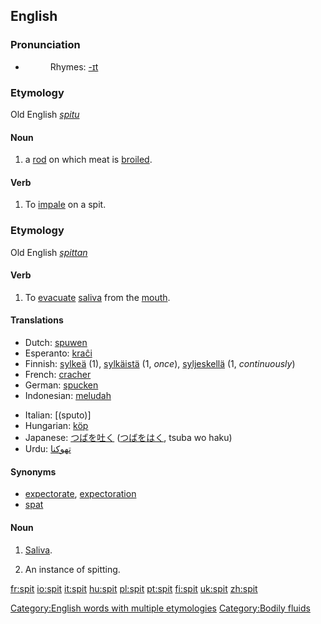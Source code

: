 ==English==

===Pronunciation===
*{{IPA|/'spɪt/}}
*:Rhymes: [[Rhymes:English:-ɪt|-ɪt]]

===Etymology===
Old English ''[[spitu]]''

====Noun====
{{en-noun}}

#a [[rod]] on which meat is [[broiled]].

====Verb====
{{en-verb|spit|t|ed}}

#To [[impale]] on a spit.

===Etymology===
Old English ''[[spittan]]''

====Verb====
{{en-verb|spits|spitting|spat}}

# To [[evacuate]] [[saliva]] from the [[mouth]].

====Translations====
{{top}}
*Dutch: [[spuwen]]
*Esperanto: [[kraĉi]]
*Finnish: [[sylkeä]] (1), [[sylkäistä]] (1, ''once''), [[syljeskellä]] (1, ''continuously'')
*French: [[cracher]]
*German: [[spucken]]
*Indonesian: [[ludah|meludah]]
{{mid}}
*Italian: [(sputo)]
*Hungarian: [[köp]]
*Japanese: [[つば]]を[[吐く]] ([[つば]]を[[はく]], tsuba wo haku)
*Urdu: [[تهوکنا]]
{{bottom}}

====Synonyms====
*[[expectorate]], [[expectoration]]
*[[spat]]

====Noun====
{{en-noun|s|-}}
#{{uncountable}} [[saliva|Saliva]].
#{{countable}} An instance of spitting.

[[Category:English words with multiple etymologies]]
[[Category:Bodily fluids]]

[[fr:spit]]
[[io:spit]]
[[it:spit]]
[[hu:spit]]
[[pl:spit]]
[[pt:spit]]
[[fi:spit]]
[[uk:spit]]
[[zh:spit]]